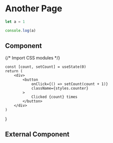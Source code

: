 # Another Page

```js filename="demo.js" {3} copy
let a = 1

console.log(a)
```

## Component


{/* Import CSS modules */}

    const [count, setCount] = useState(0)
    return (
        <div>
            <button
                onClick={() => setCount(count + 1)}
                className={styles.counter}
            >
                Clicked {count} times
            </button>
        </div>
    )
}

<Counter />

## External Component


<Counters />
